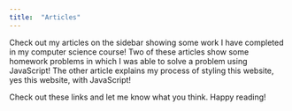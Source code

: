 ```yaml
---
title:  "Articles"
---
```


Check out my articles on the sidebar showing some work I have completed in my computer science course! Two of these articles show some homework problems in which I was able to solve a problem using JavaScript! The other article explains my process of styling this website, yes this website, with JavaScript!

Check out these links and let me know what you think. Happy reading! 
